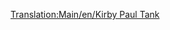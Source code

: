 [[Translation:Main/en/Kirby Paul Tank]]{{Template:Züge/De
|Name=Kirby Paul Tank
|Image=[[File:en/Kirbypaultank.png]]
|Kosten=£8,203 ($16.462)
|Geschwindigkeit=64 km/h (40 mph)
|Gewicht=47 t
|Leistung=304 PS (223 kW)
|Betriebskosten=£820 ($1.640)
|Entwurf=1925
|Betriebsdauer=15
|Platz=k.A.
|Beschreibung=Die "Kirby-Paul Tank" ist eine der ersten Zugmaschinen,auf die man zu Beginn des Spieles stößt. Sie ist billig und hat eine geringe Geschwindigkeit und Leistung. Versuchen Sie so schnell wie möglich, sofern es die Zeit und Ihr Geld zulassen, auf ein besseres Model umzurüsten.
|Reales-Leben="Collett Pannier Tank", um genau zu sein, die [http://en.wikipedia.org/wiki/GWR_5700_Class GWR 5700 Class] (englisch).
}}